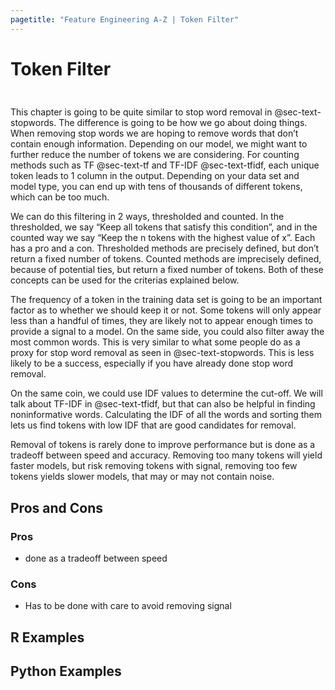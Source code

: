 ```yaml
---
pagetitle: "Feature Engineering A-Z | Token Filter"
---
```


# Token Filter {#sec-text-filter}

::: {style="visibility: hidden; height: 0px;"}
## Token Filter
:::

This chapter is going to be quite similar to stop word removal in @sec-text-stopwords. The difference is going to be how we go about doing things. When removing stop words we are hoping to remove words that don't contain enough information. Depending on our model, we might want to further reduce the number of tokens we are considering. For counting methods such as TF @sec-text-tf and TF-IDF @sec-text-tfidf, each unique token leads to 1 column in the output. Depending on your data set and model type, you can end up with tens of thousands of different tokens, which can be too much.

We can do this filtering in 2 ways, thresholded and counted. In the thresholded, we say "Keep all tokens that satisfy this condition", and in the counted way we say "Keep the n tokens with the highest value of x". Each has a pro and a con. Thresholded methods are precisely defined, but don't return a fixed number of tokens. Counted methods are imprecisely defined, because of potential ties, but return a fixed number of tokens. Both of these concepts can be used for the criterias explained below.

The frequency of a token in the training data set is going to be an important factor as to whether we should keep it or not. Some tokens will only appear less than a handful of times, they are likely not to appear enough times to provide a signal to a model. On the same side, you could also filter away the most common words. This is very similar to what some people do as a proxy for stop word removal as seen in @sec-text-stopwords. This is less likely to be a success, especially if you have already done stop word removal.

On the same coin, we could use IDF values to determine the cut-off. We will talk about TF-IDF in @sec-text-tfidf, but that can also be helpful in finding noninformative words. Calculating the IDF of all the words and sorting them lets us find tokens with low IDF that are good candidates for removal.

Removal of tokens is rarely done to improve performance but is done as a tradeoff between speed and accuracy. Removing too many tokens will yield faster models, but risk removing tokens with signal, removing too few tokens yields slower models, that may or may not contain noise.

## Pros and Cons

### Pros

- done as a tradeoff between speed

### Cons

- Has to be done with care to avoid removing signal

## R Examples

## Python Examples
